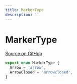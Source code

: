 ```yaml
---
title: MarkerType
description: ''
---
```


# MarkerType

[Source on GitHub](https://github.com/wbkd/react-flow/blob/bacaa99c73b347856f63c5d495f5a0829be1e431/packages/core/src/types/edges.ts/#L182)

```ts
export enum MarkerType {
  Arrow = 'arrow',
  ArrowClosed = 'arrowclosed',
}
```
